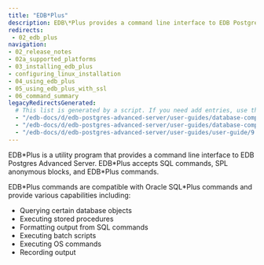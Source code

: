 ```yaml
---
title: "EDB*Plus"
description: EDB\*Plus provides a command line interface to EDB Postgres Advanced Server.
redirects:
 - 02_edb_plus
navigation:
- 02_release_notes
- 02a_supported_platforms
- 03_installing_edb_plus
- configuring_linux_installation
- 04_using_edb_plus
- 05_using_edb_plus_with_ssl
- 06_command_summary
legacyRedirectsGenerated:
  # This list is generated by a script. If you need add entries, use the `legacyRedirects` key.
  - "/edb-docs/d/edb-postgres-advanced-server/user-guides/database-compatibility-for-oracle-developers-tools-and-utilities-guide/9.6/DB_Compat_for_Oracle_Dev_Tools_Guide.1.05.html"
  - "/edb-docs/d/edb-postgres-advanced-server/user-guides/database-compatibility-for-oracle-developers-guide/9.5/Database_Compatibility_for_Oracle_Developers_Guide.1.304.html"
  - "/edb-docs/d/edb-postgres-advanced-server/user-guides/user-guide/9.5/EDB_Postgres_Enterprise_Guide.1.095.html"
---
```


<div id="edb_plus" class="registered_link"></div>

EDB\*Plus is a utility program that provides a command line interface to EDB Postgres Advanced Server. EDB\*Plus accepts SQL commands, SPL anonymous blocks, and EDB\*Plus commands.

EDB\*Plus commands are compatible with Oracle SQL\*Plus commands and provide various capabilities including:

-   Querying certain database objects
-   Executing stored procedures
-   Formatting output from SQL commands
-   Executing batch scripts
-   Executing OS commands
-   Recording output

